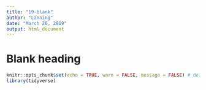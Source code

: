 ```yaml
---
title: "19-blank"
author: "Lanning"
date: "March 26, 2019"
output: html_document
---
```

# Blank heading

```r
knitr::opts_chunk$set(echo = TRUE, warn = FALSE, message = FALSE) # defaults for all chunks after this one
library(tidyverse)
```
